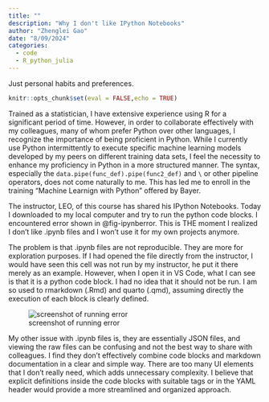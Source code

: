 ```yaml
---
title: ""
description: "Why I don't like IPython Notebooks"
author: "Zhenglei Gao"
date: "8/09/2024"
categories:
  - code
  - R_python_julia
---
```


::: callout-warning
Just personal habits and preferences.
:::

```r
knitr::opts_chunk$set(eval = FALSE,echo = TRUE)
```

Trained as a statistician, I have extensive experience using R for a significant period of time. However, in order to collaborate effectively with my colleagues, many of whom prefer Python over other languages, I recognize the importance of being proficient in Python. While I currently use Python intermittently to execute specific machine learning models developed by my peers on different training data sets, I feel the necessity to enhance my proficiency in Python in a more structured manner. The syntax, especially the `data.pipe(func_def).pipe(func2_def)` and `\` or other pipeline operators, does not come naturally to me. This has led me to enroll in the training "Machine Learnign with Python" offered by Bayer.

The instructor, LEO, of this course has shared his IPython Notebooks. Today I downloaded to my local computer and try to run the python code blocks. I encountered error shown in @fig-ipynberror. This is THE moment I realized I don't like .ipynb files and I won't use it for my own projects anymore.

The problem is that .ipynb files are not reproducible. They are more for exploration purposes. If I had opened the file directly from the instructor, I would have seen this cell was not run by my instructor, he put it there merely as an example. However, when I open it in VS Code, what I can see is that it is a python code block. I had no idea that it should not be run. I am so used to rmarkdown (.Rmd) and quarto (.qmd), assuming directly the execution of each block is clearly defined.

![screenshot of running error](assets/ipynberror.png){#fig-ipynberror}

My other issue with .ipynb files is, they are essentially JSON files, and viewing the raw files can be confusing and not the best way to share with colleagues. I find they don't effectively combine code blocks and markdown documentation in a clear and simple way. There are too many UI elements that I don't really need, which adds unnecessary complexity. I believe that explicit definitions inside the code blocks with suitable tags or in the YAML header would provide a more streamlined and organized approach. 



